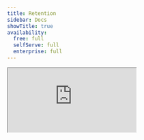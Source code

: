```yaml
---
title: Retention
sidebar: Docs
showTitle: true
availability:
  free: full
  selfServe: full
  enterprise: full
---
```


<iframe 
    src="https://www.youtube-nocookie.com/embed/2jQco8hEvTI?start=658"
    className="rounded shadow-xl"
/>

Retention is a type of insight that shows you how many users return during subsequent periods. They're useful for answering questions like:

- Are new sign ups coming back to use your product after trying it?
- Is a new feature or user experience improving retention? 
- What type of user retains the best?

Retention insights are also a vital tool for evaluating whether you've [achieved product-market fit](/founders/product-market-fit-game).

## Creating a retention insight

Retention insights support both [events](/docs/data/events) and [actions](/docs/data/actions).

When you create a retention insight, you're defining two things:

1. A cohort event – an event or action that determines if the user is a part of a cohort.
2. A retention event – an event or action that determines whether a users has been retained.

If often, but not always, makes sense to use the same event or action for both.

<ProductScreenshot
    imageLight = {"https://res.cloudinary.com/dmukukwp6/image/upload/config_light_11286adf1f.png"} 
    imageDark = {"https://res.cloudinary.com/dmukukwp6/image/upload/config_dark_e71c12764d.png"}
    alt="Retention config" 
    classes="rounded"
/>

In the example above, we've used an action called 'Product Interactions' for both. We've grouped users by `Unique users` and we've chosen users who did the `Product Interactions` action for the first time during a six-week period.

You can also:

- Analyze retention for groups of users, such as all users in the same organization, company, or account. This [requires group analytics](/docs/product-analytics/group-analytics). This is useful if your customers are companies where there are many users, but not all of them are active.

- Define the retention period by any number of hours, days, weeks, or months. To analyze annual retention, for example, you should configure your insight to say "in the last 12 months".

- Choose between **first time retention** and **recurring retention**. Recurring retention counts a user as part of a cohort if they performed the cohort event during that time period, irrespective of it was their first time or not. First time retention does the opposite.

## Understanding retention insights

Retention insights are visualized in two ways:

1. A **retention graph**, where each cohorts retention is rendered in a comparable line graph.
2. A **cohort retention table**, where the same data is shown in a table.

<ProductScreenshot
    imageLight = {"https://res.cloudinary.com/dmukukwp6/image/upload/retention_light_805120c74c.png"} 
    imageDark = {"https://res.cloudinary.com/dmukukwp6/image/upload/retention_dark_c319006162.png"}
    alt="Retention config" 
    classes="rounded"
/>

By default, both show the percentage of users who retained in each cohort relative to 'Week 0'

- **Column A** denotes the cohort. This retention insight is grouped by week, so it shows the date range of the six most recent weeks, and the seventh currently incomplete week. 

- **Column B** shows the size of each individual cohort. As noted earlier, retention insights default to unique users, but they can also be grouped by unique organizations, companies, etc.

- **Column C** is the 'Week 0' – i.e. the week in which the cohort event or action first took place. This always 100% because all users in that cohort must perform the event to be included. This would be 'Hour 0', 'Day 0', or 'Month 0' if you choose a different time period.

- **Column D** is Week 2 – i.e. the second week after the cohort was created. In this example, the 27.4% of the 'May 20 to May 26' cohort retained, or 372 users.

When analyzing a retention insights, remember that:

- Users cannot exist in more than one cohort – i.e. a user in the 'May 20 to May 26' can't be included in the 'Jun 3 to Jun 9 cohort'.

- Users can appear in more than one retention period – i.e. they could be counted in both 'Week 1' and 'Week 3', or all six weeks. This means, for example, that it's possible for a later period to have higher retention than an earlier period. This would suggest that users tend to return in a regular pattern – i.e. every few weeks or days – to perform a specific task.

- Retention insights only show you whether users performed an action or event, not how often. For that, create a [stickiness insight](/docs/product-analytics/stickiness).

##  Retention vs. Stickiness

[Stickiness](/docs/product-analytics/stickiness) and retention insights can look very similar, but they tell you different things:

-   **Retention** measures the percentage of users who came back and performed an event within a given period **at least once**
-   **Stickiness** measures **how many** times within a period a user performed an event

Retention is good for seeing how well you're doing at keeping users engaged overall. Stickiness is useful for seeing deeply users are engaging with your product, and helps you identify the most engaged users.